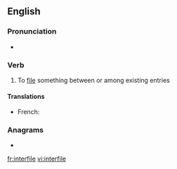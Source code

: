 ==English==

===Pronunciation===
* {{rhymes|aɪl|lang=en}}

===Verb===
{{en-verb|interfil}}

# To [[file]] something between or among existing entries

====Translations====
{{trans-top}}
* French: {{t+|fr|interclasser}}
{{trans-mid}}
{{trans-bottom}}

===Anagrams===
* {{l|en|infertile}}

[[fr:interfile]]
[[vi:interfile]]
